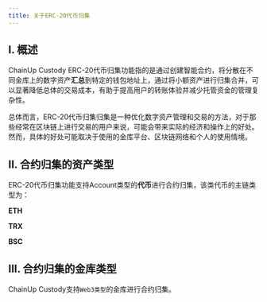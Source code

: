 ---
title: 关于ERC-20代币归集
---

## I. 概述
ChainUp Custody ERC-20代币归集功能指的是通过创建智能合约，将分散在不同金库上的数字资产**汇总**到特定的钱包地址上，通过将小额资产进行归集合并，可以显著降低总体的交易成本，有助于提高用户的转账体验并减少托管资金的管理复杂性。

总体而言，ERC-20代币归集归集是一种优化数字资产管理和交易的方法，对于那些经常在区块链上进行交易的用户来说，可能会带来实际的经济和操作上的好处。然而，具体的好处可能取决于使用的金库平台、区块链网络和个人的使用情境。


## II. 合约归集的资产类型
ERC-20代币归集功能支持Account类型的**代币**进行合约归集，该类代币的主链类型为：

**ETH**

**TRX**

**BSC**


## III. 合约归集的金库类型
ChainUp Custody支持`Web3类型`的金库进行合约归集。